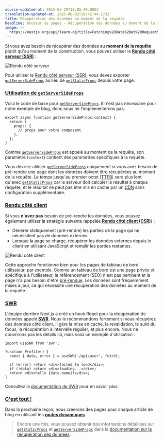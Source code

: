 ```yaml
---
source-updated-at: 2025-05-29T18:05:49.000Z
translation-updated-at: 2025-06-02T19:42:44.173Z
title: Récupération des données au moment de la requête
headline: Routeur de pages - Récupération des données au moment de la requête
image: >-
  https://nextjs.org/api/learn-og?title=Fetching%20Data%20at%20Request%20Time&amp;chapter=27
---
```


Si vous avez besoin de récupérer des données au **moment de la requête** plutôt qu'au moment de la construction, vous pouvez utiliser le [**Rendu côté serveur (SSR)**](/docs/basic-features/pages#server-side-rendering) :

![Rendu côté serveur](https://h8DxKfmAPhn8O0p3.public.blob.vercel-storage.com/learn/pages-router/data-fetching/server-side-rendering-with-data.png)

Pour utiliser le [Rendu côté serveur (SSR)](/docs/basic-features/pages#server-side-rendering), vous devez exporter [`getServerSideProps`](/docs/basic-features/data-fetching#getserversideprops-server-side-rendering) au lieu de [`getStaticProps`](/docs/basic-features/data-fetching#getstaticprops-static-generation) depuis votre page.

### [Utilisation de `getServerSideProps`](#using-getserversideprops)

Voici le code de base pour [`getServerSideProps`](/docs/basic-features/data-fetching#getserversideprops-server-side-rendering). Il n'est pas nécessaire pour notre exemple de blog, donc nous ne l'implémenterons pas.

```
export async function getServerSideProps(context) {
  return {
    props: {
      // props pour votre composant
    },
  };
}
```

Comme [`getServerSideProps`](/docs/basic-features/data-fetching#getserversideprops-server-side-rendering) est appelé au moment de la requête, son paramètre (`context`) contient des paramètres spécifiques à la requête.

Vous devriez utiliser [`getServerSideProps`](/docs/basic-features/data-fetching#getserversideprops-server-side-rendering) uniquement si vous avez besoin de pré-rendre une page dont les données doivent être récupérées au moment de la requête. Le temps jusqu'au premier octet ([TTFB](https://web.dev/time-to-first-byte/)) sera plus lent qu'avec [`getStaticProps`](/docs/basic-features/data-fetching#getstaticprops-static-generation) car le serveur doit calculer le résultat à chaque requête, et le résultat ne peut pas être mis en cache par un [CDN](https://vercel.com/docs/edge-network/overview) sans configuration supplémentaire.

### [Rendu côté client](#client-side-rendering)

Si vous **n'avez pas** besoin de pré-rendre les données, vous pouvez également utiliser la stratégie suivante (appelée [**Rendu côté client (CSR)**](/docs/basic-features/data-fetching#fetching-data-on-the-client-side)) :

*   Générer statiquement (pré-rendre) les parties de la page qui ne nécessitent pas de données externes.
*   Lorsque la page se charge, récupérer les données externes depuis le client en utilisant JavaScript et remplir les parties restantes.

![Rendu côté client](https://h8DxKfmAPhn8O0p3.public.blob.vercel-storage.com/learn/pages-router/data-fetching/client-side-rendering.png)

Cette approche fonctionne bien pour les pages de tableau de bord utilisateur, par exemple. Comme un tableau de bord est une page privée et spécifique à l'utilisateur, le référencement (SEO) n'est pas pertinent et la page n'a pas besoin d'être [pré-rendue](/docs/basic-features/pages#pre-rendering). Les données sont fréquemment mises à jour, ce qui nécessite une récupération des données au moment de la requête.

### [SWR](#swr)

L'équipe derrière Next.js a créé un hook React pour la récupération de données appelé [**SWR**](https://swr.vercel.app/). Nous le recommandons fortement si vous récupérez des données côté client. Il gère la mise en cache, la revalidation, le suivi du focus, la récupération à intervalle régulier, et plus encore. Nous ne couvrirons pas les détails ici, mais voici un exemple d'utilisation :

```
import useSWR from 'swr';
 
function Profile() {
  const { data, error } = useSWR('/api/user', fetch);
 
  if (error) return <div>failed to load</div>;
  if (!data) return <div>loading...</div>;
  return <div>hello {data.name}!</div>;
}
```

Consultez la [documentation de SWR](https://swr.vercel.app/) pour en savoir plus.

### [C'est tout !](#thats-it)

Dans la prochaine leçon, nous créerons des pages pour chaque article de blog en utilisant les [**routes dynamiques**](/docs/routing/dynamic-routes).

> Encore une fois, vous pouvez obtenir des informations détaillées sur [`getStaticProps`](/docs/basic-features/data-fetching#getstaticprops-static-generation) et [`getServerSideProps`](/docs/basic-features/data-fetching#getserversideprops-server-side-rendering) dans la [documentation sur la récupération des données](/docs/basic-features/data-fetching).